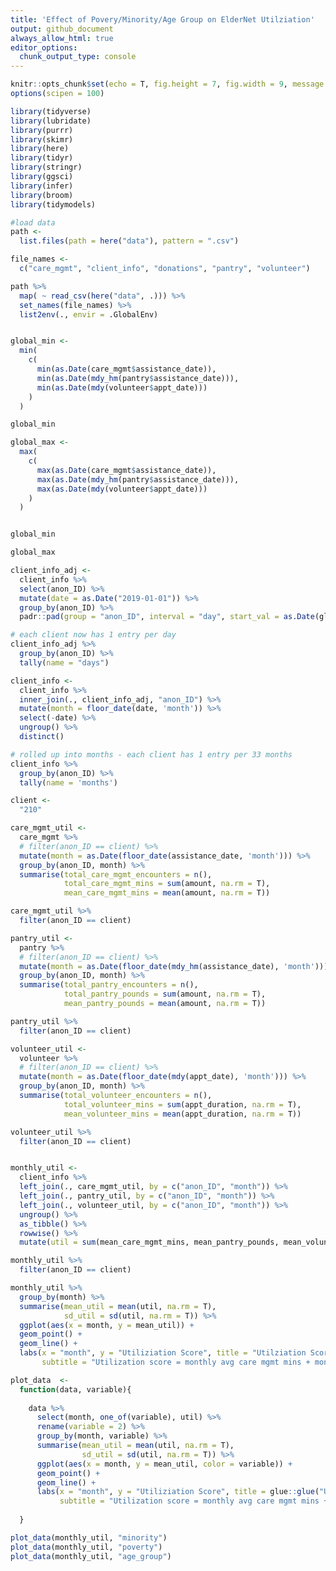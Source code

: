 ```yaml
---
title: 'Effect of Povery/Minority/Age Group on ElderNet Utilziation'
output: github_document
always_allow_html: true
editor_options: 
  chunk_output_type: console
---
```


```r
knitr::opts_chunk$set(echo = T, fig.height = 7, fig.width = 9, message = FALSE, warning = FALSE)
options(scipen = 100)

library(tidyverse)
library(lubridate)
library(purrr)
library(skimr)
library(here)
library(tidyr)
library(stringr)
library(ggsci)
library(infer)
library(broom)
library(tidymodels)

```

```r

#load data
path <-
  list.files(path = here("data"), pattern = ".csv")

file_names <-
  c("care_mgmt", "client_info", "donations", "pantry", "volunteer")

path %>% 
  map( ~ read_csv(here("data", .))) %>% 
  set_names(file_names) %>%
  list2env(., envir = .GlobalEnv)


global_min <-
  min(
    c(
      min(as.Date(care_mgmt$assistance_date)),
      min(as.Date(mdy_hm(pantry$assistance_date))),
      min(as.Date(mdy(volunteer$appt_date)))
    )
  )

global_min

global_max <- 
  max(
    c(
      max(as.Date(care_mgmt$assistance_date)),
      max(as.Date(mdy_hm(pantry$assistance_date))),
      max(as.Date(mdy(volunteer$appt_date)))
    )
  )


global_min

global_max

```


```r

client_info_adj <- 
  client_info %>%
  select(anon_ID) %>%
  mutate(date = as.Date("2019-01-01")) %>%
  group_by(anon_ID) %>%
  padr::pad(group = "anon_ID", interval = "day", start_val = as.Date(global_min), end_val = as.Date(global_max))

# each client now has 1 entry per day
client_info_adj %>% 
  group_by(anon_ID) %>% 
  tally(name = "days")

client_info <- 
  client_info %>%
  inner_join(., client_info_adj, "anon_ID") %>%
  mutate(month = floor_date(date, 'month')) %>%
  select(-date) %>%
  ungroup() %>%
  distinct()

# rolled up into months - each client has 1 entry per 33 months
client_info %>% 
  group_by(anon_ID) %>% 
  tally(name = 'months')

```

```r

client <- 
  "210"

care_mgmt_util <-
  care_mgmt %>%
  # filter(anon_ID == client) %>%
  mutate(month = as.Date(floor_date(assistance_date, 'month'))) %>%
  group_by(anon_ID, month) %>%
  summarise(total_care_mgmt_encounters = n(),
            total_care_mgmt_mins = sum(amount, na.rm = T),
            mean_care_mgmt_mins = mean(amount, na.rm = T))

care_mgmt_util %>% 
  filter(anon_ID == client)

pantry_util <- 
  pantry %>%
  # filter(anon_ID == client) %>%
  mutate(month = as.Date(floor_date(mdy_hm(assistance_date), 'month'))) %>%
  group_by(anon_ID, month) %>%
  summarise(total_pantry_encounters = n(),
            total_pantry_pounds = sum(amount, na.rm = T),
            mean_pantry_pounds = mean(amount, na.rm = T))

pantry_util %>% 
  filter(anon_ID == client)

volunteer_util <- 
  volunteer %>%
  # filter(anon_ID == client) %>%
  mutate(month = as.Date(floor_date(mdy(appt_date), 'month'))) %>%
  group_by(anon_ID, month) %>%
  summarise(total_volunteer_encounters = n(),
            total_volunteer_mins = sum(appt_duration, na.rm = T),
            mean_volunteer_mins = mean(appt_duration, na.rm = T))

volunteer_util %>% 
  filter(anon_ID == client)


monthly_util <-
  client_info %>%
  left_join(., care_mgmt_util, by = c("anon_ID", "month")) %>%
  left_join(., pantry_util, by = c("anon_ID", "month")) %>% 
  left_join(., volunteer_util, by = c("anon_ID", "month")) %>% 
  ungroup() %>%
  as_tibble() %>% 
  rowwise() %>% 
  mutate(util = sum(mean_care_mgmt_mins, mean_pantry_pounds, mean_volunteer_mins, na.rm = T)) 

monthly_util %>% 
  filter(anon_ID == client)

```   


```r

monthly_util %>%
  group_by(month) %>%
  summarise(mean_util = mean(util, na.rm = T),
            sd_util = sd(util, na.rm = T)) %>%
  ggplot(aes(x = month, y = mean_util)) +
  geom_point() +
  geom_line() + 
  labs(x = "month", y = "Utiliziation Score", title = "Utilziation Score",
       subtitle = "Utilization score = monthly avg care mgmt mins + monthly avg pantry lbs + monthly avg volunteer mins")

```

```r

plot_data  <- 
  function(data, variable){
    
    data %>%
      select(month, one_of(variable), util) %>%
      rename(variable = 2) %>%
      group_by(month, variable) %>%
      summarise(mean_util = mean(util, na.rm = T),
                sd_util = sd(util, na.rm = T)) %>%
      ggplot(aes(x = month, y = mean_util, color = variable)) +
      geom_point() +
      geom_line() + 
      labs(x = "month", y = "Utiliziation Score", title = glue::glue("Utilziation Score by {variable}"),
           subtitle = "Utilization score = monthly avg care mgmt mins + monthly avg pantry lbs + monthly avg volunteer mins")
    
  }

plot_data(monthly_util, "minority")
plot_data(monthly_util, "poverty")
plot_data(monthly_util, "age_group")

```

